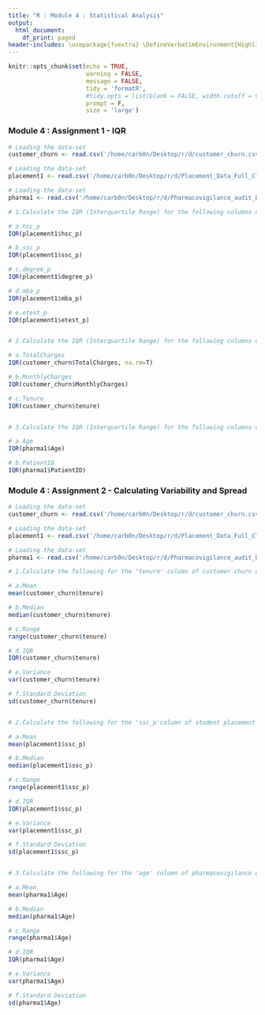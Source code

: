 ---
title: "R : Module 4 : Statistical Analysis"
output:
  html_document:
    df_print: paged
header-includes: \usepackage{fvextra} \DefineVerbatimEnvironment{Highlighting}{Verbatim}{breaklines,commandchars=\\\{\}}
---

```{r setup, include=FALSE}
knitr::opts_chunk$set(echo = TRUE,
                      warning = FALSE,
                      message = FALSE,
                      tidy = 'formatR',
                      #tidy.opts = list(blank = FALSE, width.cutoff = 90),
                      prompt = F,
                      size = 'large')
```

### Module 4 : Assignment 1 - IQR

```{r}
# Loading the data-set
customer_churn <- read.csv('/home/carb0n/Desktop/r/d/customer_churn.csv')

# Loading the data-set
placement1 <- read.csv('/home/carb0n/Desktop/r/d/Placement_Data_Full_Class.csv')

# Loading the data-set
pharma1 <- read.csv('/home/carb0n/Desktop/r/d/Pharmacovigilance_audit_Data.csv')

# 1.Calculate the IQR (Interquartile Range) for the following columns of the placement data-set:

# a.hsc_p
IQR(placement1$hsc_p)

# b.ssc_p
IQR(placement1$ssc_p)

# c.degree_p
IQR(placement1$degree_p)

# d.mba_p
IQR(placement1$mba_p)

# e.etest_p
IQR(placement1$etest_p)


# 2.Calculate the IQR (Interquartile Range) for the following columns of the customer churn data-set:

# a.TotalCharges
IQR(customer_churn$TotalCharges, na.rm=T)

# b.MonthlyCharges
IQR(customer_churn$MonthlyCharges)

# c.Tenure
IQR(customer_churn$tenure)


# 3.Calculate the IQR (Interquartile Range) for the following columns of the pharmacovigilance data-set:

# a.Age
IQR(pharma1$Age)

# b.PatientID
IQR(pharma1$PatientID)
```

### Module 4 : Assignment 2 - Calculating Variability and Spread

```{r}
# Loading the data-set
customer_churn <- read.csv('/home/carb0n/Desktop/r/d/customer_churn.csv')

# Loading the data-set
placement1 <- read.csv('/home/carb0n/Desktop/r/d/Placement_Data_Full_Class.csv')

# Loading the data-set
pharma1 <- read.csv('/home/carb0n/Desktop/r/d/Pharmacovigilance_audit_Data.csv')

# 1.Calculate the following for the 'tenure' column of customer churn data-set:

# a.Mean
mean(customer_churn$tenure)

# b.Median
median(customer_churn$tenure)

# c.Range
range(customer_churn$tenure)

# d.IQR
IQR(customer_churn$tenure)

# e.Variance
var(customer_churn$tenure)

# f.Standard Deviation
sd(customer_churn$tenure)


# 2.Calculate the following for the 'ssc_p'column of student placement data-set:

# a.Mean
mean(placement1$ssc_p)

# b.Median
median(placement1$ssc_p)

# c.Range
range(placement1$ssc_p)

# d.IQR
IQR(placement1$ssc_p)

# e.Variance
var(placement1$ssc_p)

# f.Standard Deviation
sd(placement1$ssc_p)


# 3.Calculate the following for the 'age' column of pharmacovigilance data-set:

# a.Mean
mean(pharma1$Age)

# b.Median
median(pharma1$Age)

# c.Range
range(pharma1$Age)

# d.IQR
IQR(pharma1$Age)

# e.Variance
var(pharma1$Age)

# f.Standard Deviation 
sd(pharma1$Age)
```